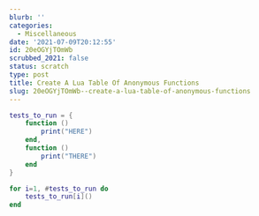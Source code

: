 ```yaml
---
blurb: ''
categories:
  - Miscellaneous
date: '2021-07-09T20:12:55'
id: 20eOGYjTOmWb
scrubbed_2021: false
status: scratch
type: post
title: Create A Lua Table Of Anonymous Functions
slug: 20eOGYjTOmWb--create-a-lua-table-of-anonymous-functions
---
```


```lua
tests_to_run = {
    function ()
        print("HERE")
    end,
    function ()
        print("THERE")
    end
}

for i=1, #tests_to_run do
    tests_to_run[i]()
end
```
